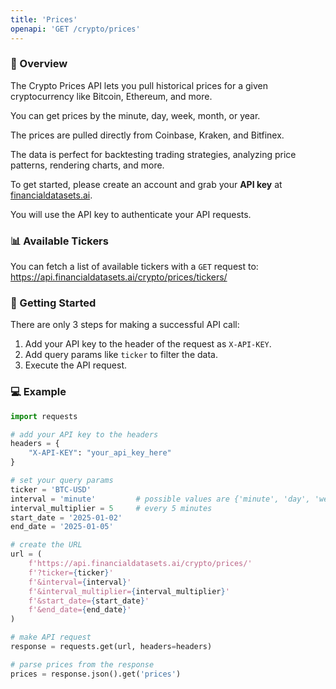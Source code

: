 ```yaml
---
title: 'Prices'
openapi: 'GET /crypto/prices'
---
```


### 👋  Overview
The Crypto Prices API lets you pull historical prices for a given cryptocurrency like Bitcoin, Ethereum, and more.  

You can get prices by the minute, day, week, month, or year.

The prices are pulled directly from Coinbase, Kraken, and Bitfinex.

The data is perfect for backtesting trading strategies, analyzing price patterns, rendering charts, and more.

To get started, please create an account and grab your <b>API key</b> at [financialdatasets.ai](https://financialdatasets.ai).

You will use the API key to authenticate your API requests.

### 📊 Available Tickers
You can fetch a list of available tickers with a `GET` request to:
https://api.financialdatasets.ai/crypto/prices/tickers/

###  🚀  Getting Started
There are only 3 steps for making a successful API call:
1. Add your API key to the header of the request as `X-API-KEY`.
2. Add query params like `ticker` to filter the data.
3. Execute the API request.

### 💻  Example

```python Prices
import requests

# add your API key to the headers
headers = {
    "X-API-KEY": "your_api_key_here"
}

# set your query params
ticker = 'BTC-USD'
interval = 'minute'         # possible values are {'minute', 'day', 'week', 'month', 'year'}
interval_multiplier = 5     # every 5 minutes
start_date = '2025-01-02'
end_date = '2025-01-05'

# create the URL
url = (
    f'https://api.financialdatasets.ai/crypto/prices/'
    f'?ticker={ticker}'
    f'&interval={interval}'
    f'&interval_multiplier={interval_multiplier}'
    f'&start_date={start_date}'
    f'&end_date={end_date}'
)

# make API request
response = requests.get(url, headers=headers)

# parse prices from the response
prices = response.json().get('prices')
```